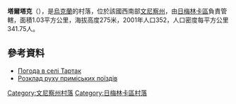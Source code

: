 {{coord|49|4|57|N|28|5|25|E|scale:30000|display=title}}

'''塔爾塔克'''（{{lang-uk|Тартак}}），是[[烏克蘭|烏克蘭]]的村落，位於該國西南部[[文尼察州|文尼察州]]，由[[日梅林卡區|日梅林卡區]]負責管轄，面積1.03平方公里，海拔高度275米，2001年人口352，人口密度每平方公里341.75人。

==參考資料==
* [http://ua.sinoptik.ua/%D0%BF%D0%BE%D0%B3%D0%BE%D0%B4%D0%B0-%D1%82%D0%B0%D1%80%D1%82%D0%B0%D0%BA-303026383 Погода в селі Тартак] {{Wayback|url=http://ua.sinoptik.ua/%D0%BF%D0%BE%D0%B3%D0%BE%D0%B4%D0%B0-%D1%82%D0%B0%D1%80%D1%82%D0%B0%D0%BA-303026383 |date=20121209063835 }}
* [http://www.swrailway.gov.ua/timetable/eltrain/?sid=181&lng= Розклад руху приміських поїздів] {{Wayback|url=http://www.swrailway.gov.ua/timetable/eltrain/?sid=181&lng= |date=20190108192811 }}

[[Category:文尼察州村落|Category:文尼察州村落]]
[[Category:日梅林卡區村落|Category:日梅林卡區村落]]


{{Vinnytsia-geo-stub}}